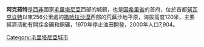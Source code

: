 {{Infobox Settlement
|official_name = 阿克茹特
|native_name = 
|image_skyline = Akjoujt.jpg
|imagesize = 300px
|image_caption = 
|image_flag = 
|image_seal = 
|image_map = 
|map_caption = 
|pushpin_map = Mauritania
|pushpin_label_position =bottom
|pushpin_mapsize        = 300
|pushpin_map_caption    =
|subdivision_type = 國家
|subdivision_type1 = 省
|subdivision_name = {{flag|Mauritania}}
|subdivision_name1 = [[因希里省|因希里省]]
|subdivision_type2 = 
|subdivision_name2 = 
|established_title = 
|established_date =
|government_type = 
|leader_title = 
|leader_name = 
|area_magnitude = 
|area_total_sq_mi =
|area_total_km2 = 
|area_land_sq_mi =
|area_land_km2 = 
|area_urban_sq_mi = 
|area_urban_km2 = 
|area_metro_km2 = 
|area_metro_sq_mi = 
|population_as_of=
|population_footnotes =
|population_total =  
|population_urban = 
|population_metro =
|population_density_sq_mi = 
|population_density_km2 =
|timezone = 
|utc_offset = 
|timezone_DST =
|utc_offset_DST = 
|latd=19|latm=45|lats=|latNS=N
|longd=14|longm=23|longs= |longEW=W
|coordinates_type       = region:MR_type:city
|coordinates_display    = display=inline,title 
|elevation_footnotes=
|elevation_m = 
|elevation_ft = 
|postal_code_type = 
|postal_code = 
|area_code = 
|website = 
|footnotes =
}}

'''阿克茹特'''是[[西非|西非]]國家[[毛里塔尼亞|毛里塔尼亞]]西部的城鎮，也是[[因希里省|因希里省]]的首府，位於首都[[努瓦克肖特|努瓦克肖特]]以東256公里處的[[撒哈拉沙漠|撒哈拉沙漠]]西部的荒蕪沙地平原，海拔高度120米，主要經濟活動有開採金礦和銅礦，1970年停止油田開發，2000年人口7,904。

[[Category:毛里塔尼亞城市|Category:毛里塔尼亞城市]]

{{Mauritania-stub}}